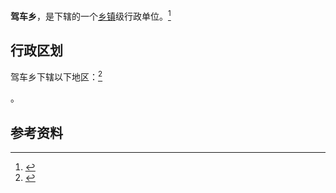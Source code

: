 {{中国乡级行政区|53/03/26/212/000}}

'''驾车乡'''，是{{PRC admin/fullname|53/03/26/212/000|3}}下辖的一个[[乡镇|乡镇]]级行政单位。<ref>{{PRC admin/ref sgc|{{PRC admin/parent|53/03/26/212/000}}}}</ref>

== 行政区划 ==

驾车乡下辖以下地区：<ref>{{PRC admin/ref sgc|53/03/26/212/000}}</ref>

{{PRC admin/children|53/03/26/212/000}}。

== 参考资料 ==

{{reflist}}

{{行政区划小作品}}
{{PRC admin/navcat|53/03/26/212/000}}